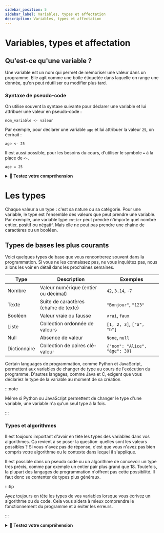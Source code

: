 ```yaml
---
sidebar_position: 5
sidebar_label: Variables, types et affectation
description: Variables, types et affectation
---
```


# Variables, types et affectation

## Qu'est-ce qu'une variable ?

Une variable est un nom qui permet de mémoriser une valeur dans un programme.
Elle agit comme une boîte étiquetée dans laquelle on range une donnée, qu’on
peut réutiliser ou modifier plus tard.

### Syntaxe de pseudo-code

On utilise souvent la syntaxe suivante pour déclarer une variable et lui
attribuer une valeur en pseudo-code :

```plaintext
nom_variable <- valeur
```

Par exemple, pour déclarer une variable `age` et lui attribuer la valeur `25`,
on écrirait :

```plaintext
age <- 25
```

Il est aussi possible, pour les besoins du cours, d'utiliser le symbole `=` à la place de `<-`.

```plaintext
age = 25
```

<details> 

<summary><strong>🤔 Testez votre compréhension</strong></summary>

 <MultipleChoiceTabs>
    <MultipleChoice>
    Quelles sont les variables dans le code suivant ?

    ```plaintext
    x <- 25
    WHILE x > 0 DO
        x <- x - 1
        PRINT x
        y <- x * 2
        PRINT (y - x)
    END WHILE
    ```

        <MultipleChoiceOption>

        `x`, `y`, `x * 2` et `x - 1`

        </MultipleChoiceOption>

        <MultipleChoiceOption isCorrect>

        `x` et `y`

        </MultipleChoiceOption>
        
        <MultipleChoiceOption>

        `x`, `y`, `WHILE`, `DO`, `END WHILE` et `PRINT`

        </MultipleChoiceOption>

    </MultipleChoice>
 </MultipleChoiceTabs>
 </details> 

 # Les types

 Chaque valeur a un type : c'est sa nature ou sa catégorie. Pour une variable,
 le type est l'ensemble des valeurs que peut prendre une variable. Par exemple,
une variable type `entier` peut prendre n'importe quel nombre entier, positif ou négatif. Mais elle ne peut
pas prendre une chaîne de caractères ou un booléen.

## Types de bases les plus courants

Voici quelques types de base que vous rencontrerez souvent dans la
programmation. Si vous ne les connaissez pas, ne vous inquiétez pas, nous allons les
voir en détail dans les prochaines semaines.

| Type       | Description                          | Exemples                     |
|------------|--------------------------------------|------------------------------|
| Nombre     | Valeur numérique (entier ou décimal) | `42`, `3.14`, `-7`           |
| Texte      | Suite de caractères (chaîne de texte)| `"Bonjour"`, `"123"`         |
| Booléen    | Valeur vraie ou fausse               | `vrai`, `faux`               |
| Liste      | Collection ordonnée de valeurs       | `[1, 2, 3]`, `["a", "b"]`    |
| Null        | Absence de valeur                   | `None`, `null`             |
| Dictionnaire | Collection de paires clé-valeur    | `{"nom": "Alice", "âge": 30}`|

Certain languages de programmation, comme Python et JavaScript, permettent aux
variables de changer de type au cours de l'exécution du programme. D'autres
langages, comme Java et C, exigent que vous déclariez le type de la variable au
moment de sa création.

:::note

Même si Python ou JavaScript permettent de changer le type d'une variable, une
variable n'a qu'un seul type à la fois.

:::

### Types et algorithmes

Il est toujours important d'avoir en tête les types des variables dans vos
algorithmes. Ça revient à se poser la question: quelles sont les valeurs
possibles ? Si vous n'avez pas de réponse, c'est que vous n'avez pas bien
compris votre algorithme ou le contexte dans lequel il s'applique.

Il est possible dans un pseudo code ou un algorithme de concevoir un type très
précis, comme par exemple un entier pair plus grand que 18. Toutefois, la
plupart des langages de programmation n'offrent pas cette possibilité. Il faut
donc se contenter de types plus généraux.

:::tip

Ayez toujours en tête les types de vos variables lorsque vous écrivez un
algorithme ou du code. Cela vous aidera à mieux comprendre le fonctionnement du
programme et à éviter les erreurs.

:::

<details> 

<summary><strong>🤔 Testez votre compréhension</strong></summary>

 <MultipleChoiceTabs>
  <MultipleChoice>
    La variable `age` représente l'âge d'une personne. Quel est le type de la variable ? 

        <MultipleChoiceOption isCorrect>

        Nombre

        </MultipleChoiceOption>

        <MultipleChoiceOption >

        Booléen

        </MultipleChoiceOption>
        
        <MultipleChoiceOption>

        Chaîne de caractères

        </MultipleChoiceOption>

        <MultipleChoiceOption>

        Liste de nombres

        </MultipleChoiceOption>

    </MultipleChoice>
 
  <MultipleChoice>
    La variable `les_cours` représente les cours suivis par un étudiant. Quel est le type de la variable ?

        <MultipleChoiceOption >

        Nombre

        </MultipleChoiceOption>

        <MultipleChoiceOption isCorrect>

        Liste de chaînes de caractères

        </MultipleChoiceOption>
        
        <MultipleChoiceOption>

        Chaîne de caractères

        </MultipleChoiceOption>

        <MultipleChoiceOption>

        Liste de nombres

        </MultipleChoiceOption>

    </MultipleChoice>
 
 </MultipleChoiceTabs>
 </details> 
